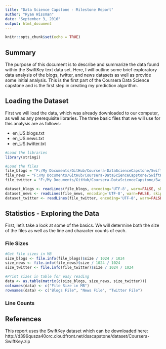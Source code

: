 ```yaml
---
title: "Data Science Capstone - Milestone Report"
author: "Ryan Wissman"
date: "September 3, 2016"
output: html_document
---
```


```r
knitr::opts_chunk$set(echo = TRUE)
```

## Summary

The purpose of this document is to describe and summarize the data found within the SwiftKey text data set. Here, I will outline some brief exploratory data analysis of the blogs, twitter, and news datasets as well as provide some initial analysis. This is the first part of the Coursera Data Science capstone and is the first step in creating my prediction algorithm.   

## Loading the Dataset

First we will load the data, which was already downloaded to our computer, as well as any prerequisite libraries. The three basic files that we will use for this analysis are as follows: 

* en_US.blogs.txt
* en_US.news.txt
* en_US.twitter.txt

```r
#Load the libraries
library(stringi)

#Load the files
file_blogs = "F:/My Documents/GitHub/Coursera-DataScienceCapstone/SwiftKey_DataFiles/en_US.blogs.txt"
file_news = "F:/My Documents/GitHub/Coursera-DataScienceCapstone/SwiftKey_DataFiles/en_US.news.txt"
file_twitter = "F:/My Documents/GitHub/Coursera-DataScienceCapstone/SwiftKey_DataFiles/en_US.twitter.txt"

dataset_blogs <- readLines(file_blogs, encoding='UTF-8', warn=FALSE, skipNul=TRUE)
dataset_news <- readLines(file_news, encoding='UTF-8', warn=FALSE, skipNul=TRUE)
dataset_twitter <- readLines(file_twitter, encoding='UTF-8', warn=FALSE, skipNul=TRUE)
```

## Statistics - Exploring the Data

First, let's take a look at some of the basics. We will determine both the size of the files as well as the line and character counts of each.

### File Sizes

```r
#Get file sizes in MB
size_blogs <- file.info(file_blogs)$size / 1024 / 1024
size_news <- file.info(file_news)$size / 1024 / 1024
size_twitter <- file.info(file_twitter)$size / 1024 / 1024

#Print sizes in table for easy reading
data <- as.table(matrix(c(size_blogs, size_news, size_twitter)))
colnames(data) <- c("File Size in MB")
rownames(data) <- c("Blogs File", "News File", "Twitter File")
```

### Line Counts


## References

This report uses the SwiftKey dataset which can be downloaded here: http://d396qusza40orc.cloudfront.net/dsscapstone/dataset/Coursera-SwiftKey.zip 